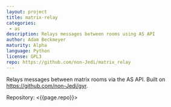 ```yaml
---
layout: project
title: matrix-relay
categories: 
 - as
description: Relays messages between rooms using AS API
author: Adam Beckmeyer
maturity: Alpha
language: Python
license: GPL3
repo: https://github.com/non-Jedi/matrix_relay
---
```


Relays messages between matrix rooms via the AS API.
Built on https://github.com/non-Jedi/gyr.

Repository: <{{page.repo}}>
